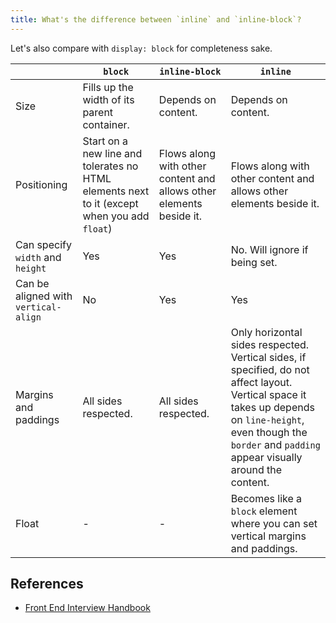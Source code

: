 ```yaml
---
title: What's the difference between `inline` and `inline-block`?
---
```


Let's also compare with `display: block` for completeness sake.

|  | `block` | `inline-block` | `inline` |
| --- | --- | --- | --- |
| Size | Fills up the width of its parent container. | Depends on content. | Depends on content. |
| Positioning | Start on a new line and tolerates no HTML elements next to it (except when you add `float`) | Flows along with other content and allows other elements beside it. | Flows along with other content and allows other elements beside it. |
| Can specify `width` and `height` | Yes | Yes | No. Will ignore if being set. |
| Can be aligned with `vertical-align` | No | Yes | Yes |
| Margins and paddings | All sides respected. | All sides respected. | Only horizontal sides respected. Vertical sides, if specified, do not affect layout. Vertical space it takes up depends on `line-height`, even though the `border` and `padding` appear visually around the content. |
| Float | - | - | Becomes like a `block` element where you can set vertical margins and paddings. |

## References

- [Front End Interview Handbook](https://www.frontendinterviewhandbook.com/css-questions)
